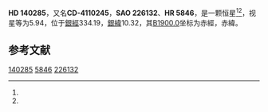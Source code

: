 {{Starbox begin
| name = HD 140285
}}
{{Starbox observe
| epoch = [[J2000.0|J2000.0]]
| constell = {{星座名待查}}<ref name=SIMBAD>{{cite web
 | url=http://simbad.u-strasbg.fr/simbad/sim-id?Ident=HR+5846
 | title =Pulsating variable Star
 | publisher=Centre de Données astronomiques de Strasbourg
 | work=SIMBAD
 | accessdate=2012-07-13}}</ref><ref name=DATA>{{cite web
 | url=http://vizier.u-strasbg.fr/viz-bin/VizieR-5?-out.add=.&-source=5050&-corr=PK=HR&-out.max=9999&HR=5846
 | title=VizieR Detailed Page
 | accessdate=2012-07-13
 | archive-date=2016-03-05
 | archive-url=https://web.archive.org/web/20160305231300/http://vizier.u-strasbg.fr/viz-bin/VizieR-5?-out.add=.&-source=5050&-corr=PK=HR&-out.max=9999&HR=5846
 | dead-url=no
 }}</ref>
| 星官 = 
| ra = {{RA|15|44|22.6}}<ref name=SIMBAD /><ref name=DATA />
| dec = {{DEC|-41|49|10}}<ref name=SIMBAD /><ref name=DATA />
| appmag_v = 5.94<ref name=SIMBAD /><ref name=DATA />
}}
{{Starbox character
| class = A0V+B<ref name=SIMBAD /><ref name=DATA />
| b-v = 0<ref name=SIMBAD /><ref name=DATA />
| u-b = -0.2<ref name=SIMBAD /><ref name=DATA />
| r-i = <ref name=SIMBAD /><ref name=DATA />
| variable = 
}}
{{Starbox astrometry
| radial_v = -0.2
| prop_mo_ra = 19
| parallax = 
| p_error = 
}}
{{Starbox catalog
| names =CD-4110245，[[SAO星表|SAO]] 226132，[[HD星表|HD]] 140285，[[HR星表|HR]] 5846}}
{{Starbox reference |Simbad=HR+5846}}
{{Starbox end}}

'''HD 140285'''，又名'''CD-4110245'''，'''SAO 226132'''、'''HR 5846'''，是一颗恒星<ref name=SIMBAD /><ref name=DATA />，视星等为5.94，位于[[銀道座標系|銀經]]334.19，[[銀道座標系|銀緯]]10.32，其[[B1900.0|B1900.0]]坐标为赤經{{RA|15|37|37.7}}，赤緯{{DEC|-41|10.32|3}}。

== 参考文献 ==
{{reflist}}

{{star-stub}}

[[Category:HD和HDE天體|140285]]
[[Category:HR天體|5846]]
[[Category:SAO天體|226132]]